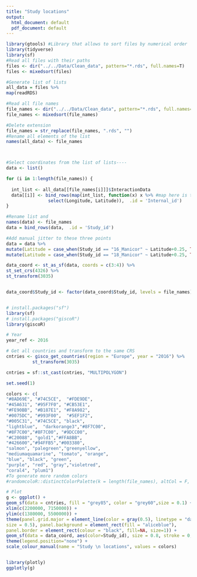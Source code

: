 ```yaml
---
title: "Study locations"
output:
  html_document: default
  pdf_document: default
---
```


```r
library(gtools) #Library that allows to sort files by numerical order
library(tidyverse)
library(sf)
#Read all files with their paths
files <- dir("../../Data/Clean_data", pattern="*.rds", full.names=T)
files <- mixedsort(files)

#Generate list of lists
all_data = files %>%
map(readRDS) 

#Read all file names
file_names <- dir("../../Data/Clean_data", pattern="*.rds", full.names=F)
file_names <- mixedsort(file_names)

#Delete extension
file_names = str_replace(file_names, ".rds", "")
#Rename all elements of the list
names(all_data) <- file_names



#Select coordinates from the list of lists----
data <- list()

for (i in 1:length(file_names)) {
  
  int_list <- all_data[[file_names[i]]]$InteractionData
  data[[i]] <- bind_rows(map(int_list, function(x) x %>% #map here is the same as a lapply
                select(Longitude, Latitude)),  .id = 'Internal_id')
}

#Rename list and 
names(data) <- file_names
data = bind_rows(data,  .id = 'Study_id')

#Add manual jitter to these three points
data = data %>% 
mutate(Latitude = case_when(Study_id == "16_Manicor" ~ Latitude+0.25, TRUE ~ Latitude)) %>% mutate(Latitude = case_when(Study_id == "17_Manicor" ~ Latitude+0.25, TRUE ~ Latitude)) %>%
mutate(Latitude = case_when(Study_id == "18_Manicor" ~ Latitude+0.25, TRUE ~ Latitude))

data_coord <- st_as_sf(data, coords = c(3:4)) %>% 
st_set_crs(4326) %>% 
st_transform(3035)


data_coord$Study_id <- factor(data_coord$Study_id, levels = file_names)


# install.packages("sf")
library(sf)
# install.packages("giscoR")
library(giscoR)

# Year
year_ref <- 2016

# Get all countries and transform to the same CRS
cntries <- gisco_get_countries(region = "Europe", year = "2016") %>% 
          st_transform(3035)

cntries = sf::st_cast(cntries, "MULTIPOLYGON")

set.seed(1)

colors <- c(
"#8AD69E", "#74C5CE",  "#FDE9DE",
"#45A631", "#95F7F0", "#CB53E1",
"#FE90BB", "#B187E1", "#F8A982", 
"#0075DC", "#993F00",  "#5EF1F2", 
"#005C31", "#74C5CE", "black", 
"lightblue",  "darkorange3","#8F7C00",
"#8F7C00","#8F7C00", "#9DCC00", 
"#C20088", "gold1","#FFA8BB",
"#426600","#94FFB5","#003380",  
"salmon", "palegreen","greenyellow",
"mediumaquamarine", "tomato", "orange", 
"blue", "black", "green",
"purple", "red", "gray","violetred",
"coral4", "plum1")
#To generate more random colors 
#randomcoloR::distinctColorPalette(k = length(file_names), altCol = F, runTsne = T)

# Plot
g <- ggplot() +
geom_sf(data = cntries, fill = "grey85", color = "grey60",size = 0.1) +
xlim(c(2200000, 7150000)) +
ylim(c(1380000, 5500000)) +
theme(panel.grid.major = element_line(color = gray(0.5), linetype = "dashed", 
size = 0.5), panel.background = element_rect(fill = "aliceblue"),
panel.border = element_rect(colour = "black", fill=NA, size=1)) +
geom_sf(data = data_coord, aes(color=Study_id), size = 0.8, stroke = 0, shape = 16) +
theme(legend.position="none") + 
scale_colour_manual(name = "Study \n locations", values = colors) 


library(plotly)
ggplotly(g)

```

